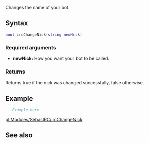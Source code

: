 {{ml_irc}}

{{ModuleFunction|SebasIRC}}
{{Modules/SebasIRC/Warning|This function is disabled in the ml_irc-rewrite branch!}}

Changes the name of your bot.

==Syntax==
<syntaxhighlight lang="lua">
bool ircChangeNick(string newNick)
</syntaxhighlight>

===Required arguments===
* '''newNick:''' How you want your bot to be called.

===Returns===
Returns true if the nick was changed successfully, false otherwise.

==Example==
<syntaxhighlight lang="lua">
-- Example here
</syntaxhighlight>

[[/pl:Modules/SebasIRC/ircChangeNick.md|pl:Modules/SebasIRC/ircChangeNick]]

==See also==
{{Modules/SebasIRC/Functions}}